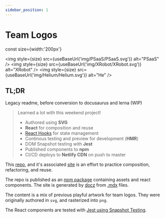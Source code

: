 ```yaml
---
sidebar_position: 1
---
```


# Team Logos

const size={width:'200px'}


<img style={size} src={useBaseUrl('img/PSaaS/PSaaS.svg')} alt="PSaaS" />
<img style={size} src={useBaseUrl('img/XRobot/XRobot.svg')} alt="XRobot" />
<img style={size} src={useBaseUrl('img/Helium/Helium.svg')} alt="He" />


## TL;DR

Legacy readme, before conversion to docusaurus and lerna (WIP)

> Learned a lot with this weekend project!
> - Authored using **SVG**
> - **React** for composition and reuse
> - [React Hooks]((https://reactjs.org/docs/hooks-intro.html)) for state management
> - Continous testing and preview for development (**HMR**)
> - DOM Snapshot testing with **Jest**
> - Published components to **npm**
> - CI/CD deploys to **Netlify CDN** on push to master

This [repo](https://github.com/daneroo/ir-logo),
and it's associated [site](https://ir-logo.netlify.com/) is an effort to practice composition,
refactoring, and reuse.

The repo is published as an [npm package](https://www.npmjs.com/package/@daneroo/ir-logo) containing assets and react components.
The site is generated by [docz](https://www.docz.site/) from [.mdx](https://github.com/mdx-js/mdx) files.

The content is a mix of previous playful artwork for team logos. 
They were originally authored in `svg`, and rasterized into `png`.

The React components are tested with [Jest using Snapshot Testing](https://jestjs.io/docs/en/snapshot-testing).
